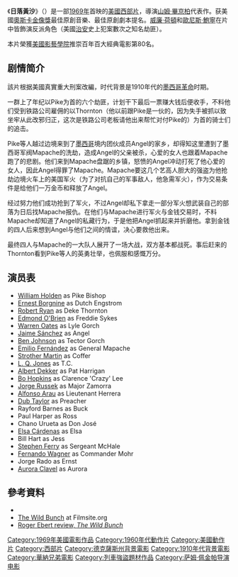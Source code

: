 {{noteTA
|T=zh-hk:流寇誌; zh-tw:日落黃沙; zh-cn:日落黄沙;
|G1=Show
|1=zh-hk:流寇誌; zh-tw:日落黃沙; zh-cn:日落黄沙;}}
{{Infobox Film
|  name     = 日落黃沙
| original_name  = {{lang|en|''The Wild Bunch''}}
|  image          = The Wild Bunch.JPG
|  imdb_id       = 0065214
|  director       = [[山姆·畢京柏|山姆·畢京柏]]
|  producer      = Phil Feldman
|  writer         = '''故事'''：[[Walon_Green|Walon Green]]<br />　　　Roy N. Sickner<br />'''劇本'''：[[山姆·畢京柏|山姆·畢京柏]]<br />　　　Walon Green
|  starring       = [[威廉·荷頓|威廉·荷頓]]<br />[[歐尼斯·鮑寧|歐尼斯·鮑寧]]<br />[[Robert_Ryan|Robert Ryan]]<br />[[Edmond_O'Brien|Edmond O'Brien]]<br /> [[Warren_Oates|Warren Oates]]<br />[[班·約翰森|班·約翰森]]
|  music         = [[Jerry_Fielding|Jerry Fielding]]
| cinematography = [[Lucien_Ballard|Lucien Ballard]]
|  editing          = Lou Lombardo
|  studio         = Warner Bros.-Seven Arts
|  distributor    = [[Warner_Bros.-Seven_Arts|Warner Bros.-Seven Arts]]
|  released   = {{flagicon|USA}} {{start date|1969|7|18}}
|  runtime        = 美國原版：143分鐘
| country    = 美国
| language = [[英語|英語]]
| budget  = 六百万美圆
}}
《'''日落黃沙'''》（{{lang-en|''The Wild Bunch''}}）是一部[[1969年電影|1969年]]首映的[[美國電影|美國]][[西部片|西部片]]，導演[[山姆·畢京柏|山姆·畢京柏]]代表作。获美國[[奧斯卡金像獎|奧斯卡金像獎]]最佳原創音樂、最佳原創劇本提名。[[威廉·荷頓|威廉·荷頓]]和[[歐尼斯·鮑寧|歐尼斯·鮑寧]]在片中皆飾演反派角色（美國[[治安|治安]]史上犯案數次之知名劫匪）。

本片榮獲[[美國影藝學院|美國影藝學院]]推崇百年百大經典電影第80名。

== 剧情简介 ==
該片根据美國真實重大刑案改編，时代背景是1910年代的[[墨西哥革命|墨西哥革命]]时期。

一群上了年纪以Pike为首的六个劫匪，计划干下最后一票赚大钱后便收手，不料他们受到铁路公司雇佣的以Thornton（他以前跟Pike是一伙的，因为失手被抓以致坐牢从此改邪归正，这次是铁路公司老板请他出来帮忙对付Pike的）为首的骑士们的追击。

Pike等人越过边境来到了[[墨西哥|墨西哥]]境内团伙成员Angel的家乡，却得知这里遭到了墨西哥军阀Mapache的洗劫，造成Angel的父亲被杀，心爱的女人也跟着Mapache跑了的悲剧。他们来到Mapache盘踞的乡镇，怒愤的Angel冲动打死了他心爱的女人，因此Angel得罪了Mapache。Mapache要这几个艺高人胆大的强盗为他抢劫边境火车上的美国军火（为了对抗自己的军事敌人，他急需军火），作为交易条件是给他们一万金币和释放了Angel。

经过努力他们成功抢到了军火，不过Angel却私下拿走一部分军火想武装自己的部落为日后找Mapache报仇。在他们与Mapache进行军火与金钱交易时，不料Mapache却知道了Angel的私藏行为，于是他把Angel抓起来并折磨他。拿到金钱的四人后来想到Angel与他们之间的情谊，决心要救他出来。

最终四人与Mapache的一大队人展开了一场大战，双方基本都战死。事后赶来的Thornton看到Pike等人的英勇壮举，也佩服和感慨万分。

== 演员表 ==
{{div col}}
*[[William_Holden|William Holden]] as Pike Bishop
*[[Ernest_Borgnine|Ernest Borgnine]] as Dutch Engstrom
*[[Robert_Ryan|Robert Ryan]] as Deke Thornton
*[[Edmond_O'Brien|Edmond O'Brien]] as Freddie Sykes
*[[Warren_Oates|Warren Oates]] as Lyle Gorch
*[[Jaime_Sánchez_(actor)|Jaime Sánchez]] as Angel
*[[Ben_Johnson_(actor)|Ben Johnson]] as Tector Gorch
*[[Emilio_Fernández|Emilio Fernández]] as General Mapache
*[[Strother_Martin|Strother Martin]] as Coffer
*[[L._Q._Jones|L. Q. Jones]] as T.C.
*[[Albert_Dekker|Albert Dekker]] as Pat Harrigan
*[[Bo_Hopkins|Bo Hopkins]] as Clarence 'Crazy' Lee
*[[Jorge_Russek|Jorge Russek]] as Major Zamorra
*[[Alfonso_Arau|Alfonso Arau]] as Lieutenant Herrera
*[[Dub_Taylor|Dub Taylor]] as Preacher
*Rayford Barnes as Buck
*Paul Harper as Ross
*Chano Urueta as Don José
*[[Elsa_Cárdenas|Elsa Cárdenas]] as Elsa
*Bill Hart as Jess
*[[Stephen_Ferry|Stephen Ferry]] as Sergeant McHale
*[[Fernando_Wagner|Fernando Wagner]] as Commander Mohr
*Jorge Rado as Ernst
*[[Aurora_Clavel|Aurora Clavel]] as Aurora
{{div col end}}

== 參考資料 ==
* {{Imdb title|0065214}}
* [http://www.filmsite.org/wildb.html The Wild Bunch] {{Wayback|url=http://www.filmsite.org/wildb.html |date=20210218234919 }} at Filmsite.org
*[http://rogerebert.suntimes.com/apps/pbcs.dll/article?AID=%2F20020929%2FREVIEWS08%2F209290304%2F1023 Roger Ebert review, ''The Wild Bunch''] {{Wayback|url=http://rogerebert.suntimes.com/apps/pbcs.dll/article?AID=%2F20020929%2FREVIEWS08%2F209290304%2F1023 |date=20120920023409 }}

{{DEFAULTSORT:Wild Bunch, The}}
[[Category:1969年美國電影作品|Category:1969年美國電影作品]]
[[Category:1960年代動作片|Category:1960年代動作片]]
[[Category:美國動作片|Category:美國動作片]]
[[Category:西部片|Category:西部片]]
[[Category:德克薩斯州背景電影|Category:德克薩斯州背景電影]]
[[Category:1910年代背景電影|Category:1910年代背景電影]]
[[Category:華納兄弟電影|Category:華納兄弟電影]]
[[Category:列車強盜題材作品|Category:列車強盜題材作品]]
[[Category:萨姆·佩金帕导演电影|Category:萨姆·佩金帕导演电影]]